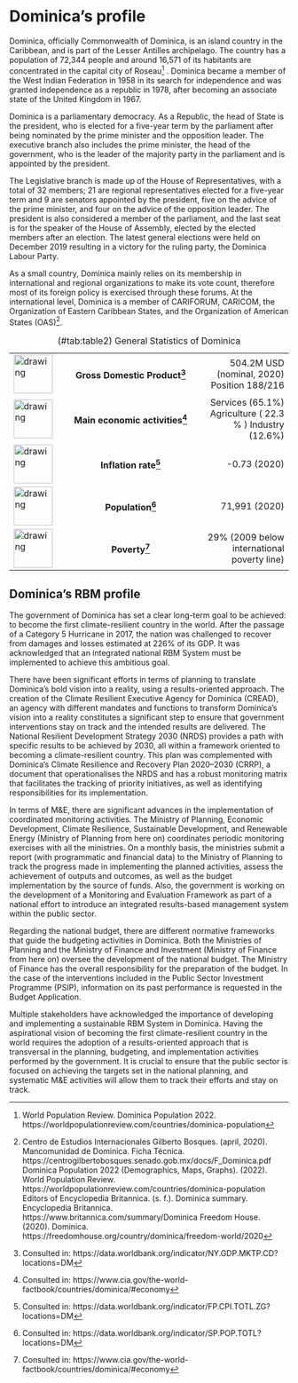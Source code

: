 # Dominica’s profile {#section4}

Dominica, officially Commonwealth of Dominica, is an island country in the Caribbean, and is part of the Lesser Antilles archipelago. The country has a population of 72,344 people and around 16,571 of its habitants are concentrated in the capital city of Roseau^[World Population Review. Dominica Population 2022. https://worldpopulationreview.com/countries/dominica-population] . Dominica became a member of the West Indian Federation in 1958 in its search for independence and was granted independence as a republic in 1978, after becoming an associate state of the United Kingdom in 1967.

Dominica is a parliamentary democracy. As a Republic, the head of State is the president, who is elected for a five-year term by the parliament after being nominated by the prime minister and the opposition leader. The executive branch also includes the prime minister, the head of the government, who is the leader of the majority party in the parliament and is appointed by the president. 

The Legislative branch is made up of the House of Representatives, with a total of 32 members; 21 are regional representatives elected for a five-year term and 9 are senators appointed by the president, five on the advice of the prime minister, and four on the advice of the opposition leader. The president is also considered a member of the parliament, and the last seat is for the speaker of the House of Assembly, elected by the elected members after an election. The latest general elections were held on December 2019 resulting in a victory for the ruling party, the Dominica Labour Party. 

As a small country, Dominica mainly relies on its membership in international and regional organizations to make its vote count, therefore most of its foreign policy is exercised through these forums. At the international level, Dominica is a member of CARIFORUM, CARICOM, the Organization of Eastern Caribbean States, and the Organization of American States (OAS)^[Centro de Estudios Internacionales Gilberto Bosques. (april, 2020). Mancomunidad de Dominica. Ficha Técnica. https://centrogilbertobosques.senado.gob.mx/docs/F_Dominica.pdf
Dominica Population 2022 (Demographics, Maps, Graphs). (2022). World Population Review. https://worldpopulationreview.com/countries/dominica-population 
Editors of Encyclopedia Britannica. (s. f.). Dominica summary. Encyclopedia Britannica. https://www.britannica.com/summary/Dominica 
Freedom House. (2020). Dominica. https://freedomhouse.org/country/dominica/freedom-world/2020
].

Table: (\#tab:table2) General Statistics of Dominica

| |   | |
| :----- | :-------------: | ---------: |
| <img src="./images/tb2_1.png" alt="drawing" width="70"/>    | **Gross Domestic Product^[Consulted in: https://data.worldbank.org/indicator/NY.GDP.MKTP.CD?locations=DM]**       | 504.2M USD (nominal, 2020) Position 188/216|
| <img src="./images/tb2_2.png" alt="drawing" width="70"/>   | **Main economic activities^[Consulted in: https://www.cia.gov/the-world-factbook/countries/dominica/#economy]**      |  	Services (65.1%) 	Agriculture ( 22.3 % ) Industry  (12.6%) |
| <img src="./images/tb2_3.png" alt="drawing" width="70"/>    | **Inflation rate^[Consulted in: https://data.worldbank.org/indicator/FP.CPI.TOTL.ZG?locations=DM]**  |-0.73 (2020) |
|  <img src="./images/tb2_4.png" alt="drawing" width="70"/>   | **Population^[Consulted in: https://data.worldbank.org/indicator/SP.POP.TOTL?locations=DM]** | 71,991 (2020) |
|  <img src="./images/tb2_5.png" alt="drawing" width="70"/>  | **Poverty^[Consulted in: https://www.cia.gov/the-world-factbook/countries/dominica/#economy]** | 29% (2009 below international poverty line) |


##	Dominica’s RBM profile

The government of Dominica has set a clear long-term goal to be achieved: to become the first climate-resilient country in the world. After the passage of a Category 5 Hurricane in 2017, the nation was challenged to recover from damages and losses estimated at 226% of its GDP. It was acknowledged that an integrated national RBM System must be implemented to achieve this ambitious goal.

There have been significant efforts in terms of planning to translate Dominica’s bold vision into a reality, using a results-oriented approach. The creation of the Climate Resilient Executive Agency for Dominica (CREAD), an agency with different mandates and functions to transform Dominica’s vision into a reality constitutes a significant step to ensure that government interventions stay on track and the intended results are delivered. The National Resilient Development Strategy 2030 (NRDS) provides a path with specific results to be achieved by 2030, all within a framework oriented to becoming a climate-resilient country. This plan was complemented with Dominica’s Climate Resilience and Recovery Plan 2020–2030 (CRRP), a document that operationalises the NRDS and has a robust monitoring matrix that facilitates the tracking of priority initiatives, as well as identifying responsibilities for its implementation. 


In terms of M&E, there are significant advances in the implementation of coordinated monitoring activities. The Ministry of Planning, Economic Development, Climate Resilience, Sustainable Development, and Renewable Energy (Ministry of Planning from here on)  coordinates periodic monitoring exercises with all the ministries. On a monthly basis, the ministries submit a report (with programmatic and financial data) to the Ministry of Planning to track the progress made in implementing the planned activities, assess the achievement of outputs and outcomes, as well as the budget implementation by the source of funds. Also, the government is working on the development of a Monitoring and Evaluation Framework as part of a national effort to introduce an integrated results-based management system within the public sector.

Regarding the national budget, there are different normative frameworks that guide the budgeting activities in Dominica. Both the Ministries of Planning and the Ministry of Finance and Investment (Ministry of Finance from here on) oversee the development of the national budget. The Ministry of Finance has the overall responsibility for the preparation of the budget. In the case of the interventions included in the Public Sector Investment Programme (PSIP), information on its past performance is requested in the Budget Application. 

Multiple stakeholders have acknowledged the importance of developing and implementing a sustainable RBM System in Dominica. Having the aspirational vision of becoming the first climate-resilient country in the world requires the adoption of a results-oriented approach that is transversal in the planning, budgeting, and implementation activities performed by the government. It is crucial to ensure that the public sector is focused on achieving the targets set in the national planning, and systematic M&E activities will allow them to track their efforts and stay on track.


